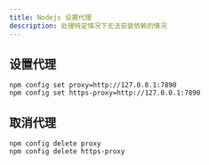 ```yaml
---
title: Nodejs 设置代理
description: 处理特定情况下无法安装依赖的情况
---
```


## 设置代理

```shell
npm config set proxy=http://127.0.0.1:7890
npm config set https-proxy=http://127.0.0.1:7890
```

## 取消代理

```shell
npm config delete proxy
npm config delete https-proxy
```
